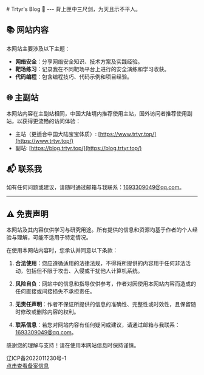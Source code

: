 
<BaseLayout title="Home">
  <BaseCard title="Home">
    <div class="flex">
      <div class="p-6">
          # Trtyr's Blog 👋
            ---
          背上匣中三尺剑，为天且示不平人。
      </div>
    </div>

  </BaseCard>

  <BaseCard title="Home" image="/index.webp">

## 📚 网站内容

本网站主要涉及以下主题：

- **网络安全**：分享网络安全知识、技术方案及实践经验。
- **靶场练习**：记录我在不同靶场平台上进行的安全演练和学习收获。
- **代码编程**：包含编程技巧、代码示例和项目经验。

## 🌐 主副站

本网站内容在主副站相同，中国大陆境内推荐使用主站，国外访问者推荐使用副站，以获得更流畅的访问体验：

- 主站（更适合中国大陆宝宝体质）: [https://www.trtyr.top/](https://www.trtyr.top/)
- 副站: [https://blog.trtyr.top/](https://blog.trtyr.top/)

## 📬 联系我

如有任何问题或建议，请随时通过邮箱与我联系：[1693309049@qq.com](mailto:1693309049@qq.com)。

---

## ⚠️ 免责声明

本网站及其内容仅供学习与研究用途。所有提供的信息和资源均基于作者的个人经验与理解，可能不适用于特定情况。

在使用本网站内容时，您承认并同意以下条款：

1. **合法使用**：您应遵循适用的法律法规，不得将所提供的内容用于任何非法活动，包括但不限于攻击、入侵或干扰他人计算机系统。

2. **风险自负**：网站中的信息和指导仅供参考，作者对因使用本网站内容而造成的任何直接或间接损失不承担责任。

3. **无责任声明**：作者不保证所提供的信息的准确性、完整性或时效性，且保留随时修改或删除内容的权利。

4. **联系信息**：若您对网站内容有任何疑问或建议，请通过邮箱与我联系：[1693309049@qq.com](mailto:1693309049@qq.com)。

感谢您的理解与支持！请在使用本网站信息时保持谨慎。

  </BaseCard>

  <BaseCard title="备案信息">
    <div class="p-6">
        辽ICP备2022011230号-1
      <br />
      <a href="https://beian.miit.gov.cn/" target="_blank">点击查看备案信息</a>
    </div>
  </BaseCard>
</BaseLayout>

